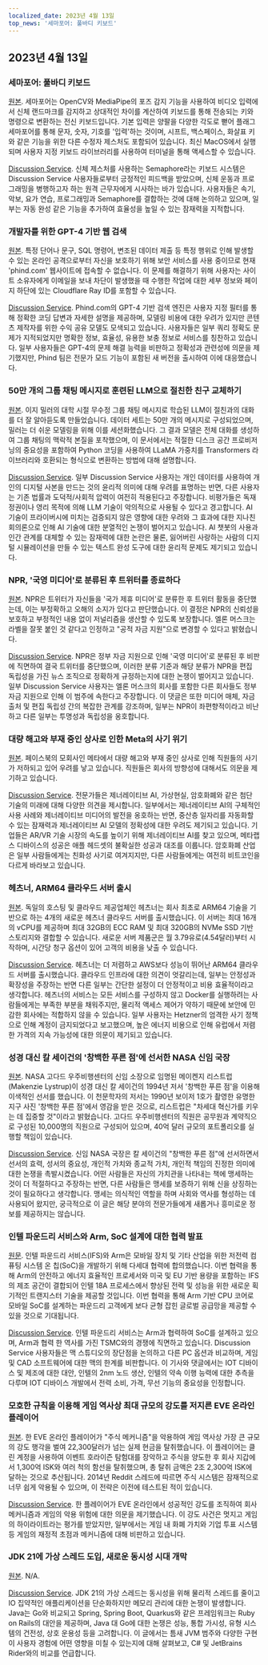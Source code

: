 ```yaml
---
localized_date: 2023년 4월 13일
top_news: '세마포어: 풀바디 키보드'
---
```




<CallToAction />

<Steps>

## 2023년 4월 13일

### 세마포어: 풀바디 키보드

[원본](https://github.com/everythingishacked/Semaphore).
세마포어는 OpenCV와 MediaPipe의 포즈 감지 기능을 사용하여 비디오 입력에서 신체 랜드마크를 감지하고 상대적인 차이를 계산하여 키보드를 통해 전송되는 키와 명령으로 변환하는 전신 키보드입니다. 기본 입력은 양팔을 다양한 각도로 뻗어 플래그 세마포어를 통해 문자, 숫자, 기호를 '입력'하는 것이며, 시프트, 백스페이스, 화살표 키와 같은 기능을 위한 다른 수정자 제스처도 포함되어 있습니다. 최신 MacOS에서 실행되며 사용자 지정 키보드 라이브러리를 사용하여 터미널을 통해 액세스할 수 있습니다.

[Discussion Service](http://news.ycombinator.com/item?id=35536550).
신체 제스처를 사용하는 Semaphore라는 키보드 시스템은 Discussion Service 사용자들로부터 긍정적인 피드백을 받았으며, 신체 운동과 프로그래밍을 병행하고자 하는 원격 근무자에게 시사하는 바가 있습니다. 사용자들은 속기, 악보, 요가 연습, 프로그래밍과 Semaphore를 결합하는 것에 대해 논의하고 있으며, 일부는 자동 완성 같은 기능을 추가하여 효율성을 높일 수 있는 잠재력을 지적합니다.

### 개발자를 위한 GPT-4 기반 웹 검색

[원본](https://www.phind.com).
특정 단어나 문구, SQL 명령어, 변조된 데이터 제출 등 특정 행위로 인해 발생할 수 있는 온라인 공격으로부터 자신을 보호하기 위해 보안 서비스를 사용 중이므로 현재 'phind.com' 웹사이트에 접속할 수 없습니다. 이 문제를 해결하기 위해 사용자는 사이트 소유자에게 이메일을 보내 차단이 발생했을 때 수행한 작업에 대한 세부 정보와 페이지 하단에 있는 Cloudflare Ray ID를 포함할 수 있습니다.

[Discussion Service](http://news.ycombinator.com/item?id=35543668).
Phind.com의 GPT-4 기반 검색 엔진은 사용자 지정 필터를 통해 정확한 코딩 답변과 자세한 설명을 제공하며, 모델링 비용에 대한 우려가 있지만 콘텐츠 제작자를 위한 수익 공유 모델도 모색되고 있습니다. 사용자들은 일부 쿼리 정확도 문제가 지적되었지만 명확한 정보, 효율성, 유용한 보충 정보로 서비스를 칭찬하고 있습니다. 일부 사용자들은 GPT-4의 문제 해결 능력을 비판하고 정확성과 관련성에 의문을 제기했지만, Phind 팀은 전문가 모드 기능이 포함된 새 버전을 출시하여 이에 대응했습니다.

### 50만 개의 그룹 채팅 메시지로 훈련된 LLM으로 절친한 친구 교체하기

[원본](https://www.izzy.co/blogs/robo-boys.html).
이지 밀러의 대학 시절 무수정 그룹 채팅 메시지로 학습된 LLM이 절친과의 대화를 더 잘 알아듣도록 만들었습니다. 데이터 세트는 50만 개의 메시지로 구성되었으며, 밀러는 더 쉬운 모델링을 위해 이를 세션화했습니다. 그 결과 모델은 전체 대화를 생성하여 그룹 채팅의 맥락적 본질을 포착했으며, 이 문서에서는 적절한 디스크 공간 프로비저닝의 중요성을 포함하여 Python 코딩을 사용하여 LLaMA 가중치를 Transformers 라이브러리와 호환되는 형식으로 변환하는 방법에 대해 설명합니다.

[Discussion Service](http://news.ycombinator.com/item?id=35540154).
일부 Discussion Service 사용자는 개인 데이터를 사용하여 개인의 디지털 사본을 만드는 것의 윤리적 의미에 대해 우려를 표명하는 반면, 다른 사용자는 기존 법률과 도덕적/사회적 압력이 여전히 적용된다고 주장합니다. 비평가들은 독재 정권이나 영리 목적에 의해 LLM 기술이 악의적으로 사용될 수 있다고 경고합니다. AI 기술이 프라이버시에 미치는 검증되지 않은 영향에 대한 우려와 그 효과에 대한 지나친 회의론으로 인해 AI 기술에 대한 분열적인 논쟁이 벌어지고 있습니다. AI 챗봇의 사용과 인간 관계를 대체할 수 있는 잠재력에 대한 논란은 물론, 잃어버린 사랑하는 사람의 디지털 시뮬레이션을 만들 수 있는 텍스트 완성 도구에 대한 윤리적 문제도 제기되고 있습니다.

### NPR, '국영 미디어'로 분류된 후 트위터를 종료하다

[원본](https://www.wbur.org/npr/1169269161/npr-leaves-twitter-government-funded-media-label).
NPR은 트위터가 자신들을 '국가 제휴 미디어'로 분류한 후 트위터 활동을 중단했는데, 이는 부정확하고 오해의 소지가 있다고 판단했습니다. 이 결정은 NPR의 신뢰성을 보호하고 부정적인 내용 없이 저널리즘을 생산할 수 있도록 보장합니다. 엘론 머스크는 라벨을 잘못 붙인 것 같다고 인정하고 "공적 자금 지원"으로 변경할 수 있다고 밝혔습니다.

[Discussion Service](http://news.ycombinator.com/item?id=35539280).
NPR은 정부 자금 지원으로 인해 '국영 미디어'로 분류된 후 비판에 직면하여 결국 트위터를 중단했으며, 이러한 분류 기준과 해당 분류가 NPR을 편집 독립성을 가진 뉴스 조직으로 정확하게 규정하는지에 대한 논쟁이 벌어지고 있습니다. 일부 Discussion Service 사용자는 엘론 머스크의 회사를 포함한 다른 회사들도 정부 자금 지원으로 인해 이 범주에 속한다고 주장합니다. 이 댓글은 또한 미디어 매체, 자금 출처 및 편집 독립성 간의 복잡한 관계를 강조하며, 일부는 NPR이 좌편향적이라고 비난하고 다른 일부는 투명성과 독립성을 옹호합니다.

### 대량 해고와 부재 중인 상사로 인한 Meta의 사기 위기

[원본](https://www.nytimes.com/2023/04/12/technology/meta-layoffs-employees-management.html).
페이스북의 모회사인 메타에서 대량 해고와 부재 중인 상사로 인해 직원들의 사기가 저하되고 있어 우려를 낳고 있습니다. 직원들은 회사의 방향성에 대해서도 의문을 제기하고 있습니다.

[Discussion Service](http://news.ycombinator.com/item?id=35537813).
전문가들은 제너레이티브 AI, 가상현실, 암호화폐와 같은 첨단 기술의 미래에 대해 다양한 의견을 제시합니다. 일부에서는 제너레이티브 AI의 구체적인 사용 사례와 제너레이티브 미디어의 발전을 옹호하는 반면, 중산층 일자리를 자동화할 수 있는 잠재력과 제너레이티브 AI 모델의 정확성에 대한 우려도 제기되고 있습니다. 기업들은 AR/VR 기술 시장의 속도를 높이기 위해 제너레이티브 AI를 찾고 있으며, 메타랩스 디바이스의 성공은 애플 헤드셋의 불확실한 성공과 대조를 이룹니다. 암호화폐 산업은 일부 사람들에게는 친화성 사기로 여겨지지만, 다른 사람들에게는 여전히 비트코인을 다르게 바라보고 있습니다.

### 헤츠너, ARM64 클라우드 서버 출시

[원본](https://www.hetzner.com/press-release/arm64-cloud/).
독일의 호스팅 및 클라우드 제공업체인 헤츠너는 회사 최초로 ARM64 기술을 기반으로 하는 4개의 새로운 헤츠너 클라우드 서버를 출시했습니다. 이 서버는 최대 16개의 vCPU를 제공하며 최대 32GB의 ECC RAM 및 최대 320GB의 NVMe SSD 기반 스토리지와 결합할 수 있습니다. 새로운 서버 제품군은 월 3.79유로(4.54달러)부터 시작하며, 시간당 청구 옵션이 있어 고객의 비용을 낮출 수 있습니다.

[Discussion Service](http://news.ycombinator.com/item?id=35540084).
헤츠너는 더 저렴하고 AWS보다 성능이 뛰어난 ARM64 클라우드 서버를 출시했습니다. 클라우드 인프라에 대한 의견이 엇갈리는데, 일부는 안정성과 확장성을 주장하는 반면 다른 일부는 간단한 설정이 더 안정적이고 비용 효율적이라고 생각합니다. 헤츠너의 서비스는 모든 서비스를 구성하지 않고 Docker를 실행하려는 사람들에게는 부족한 부분을 채워주지만, 물리적 액세스 제어가 약하기 때문에 보안에 민감한 회사에는 적합하지 않을 수 있습니다. 일부 사용자는 Hetzner의 엄격한 사기 정책으로 인해 계정이 금지되었다고 보고했으며, 높은 에너지 비용으로 인해 유럽에서 저렴한 가격의 지속 가능성에 대한 의문이 제기되고 있습니다.

### 성경 대신 칼 세이건의 '창백한 푸른 점'에 선서한 NASA 신임 국장

[원본](https://www.independent.co.uk/space/nasa-director-carl-sagan-oath-b2317698.html).
NASA 고다드 우주비행센터의 신임 소장으로 임명된 메이켄지 리스트럽(Makenzie Lystrup)이 성경 대신 칼 세이건의 1994년 저서 '창백한 푸른 점'을 이용해 이색적인 선서를 했습니다. 이 천문학자의 저서는 1990년 보이저 1호가 촬영한 유명한 지구 사진 '창백한 푸른 점'에서 영감을 받은 것으로, 리스트럽은 "차세대 혁신가를 키우는 데 집중할 것"이라고 밝혔습니다. 고다드 우주비행센터의 직원은 공무원과 계약직으로 구성된 10,000명의 직원으로 구성되어 있으며, 40억 달러 규모의 포트폴리오를 실행할 책임이 있습니다.

[Discussion Service](http://news.ycombinator.com/item?id=35536612).
신임 NASA 국장은 칼 세이건의 "창백한 푸른 점"에 선서하면서 선서의 효력, 성서의 중요성, 개인적 가치와 종교적 가치, 개인적 책임의 진정한 의미에 대한 논쟁을 촉발시켰습니다. 어떤 사람들은 자신의 가치관을 나타내는 책에 맹세하는 것이 더 적절하다고 주장하는 반면, 다른 사람들은 맹세를 보증하기 위해 신을 상징하는 것이 필요하다고 생각합니다. 맹세는 의식적인 역할을 하며 사회와 역사를 형성하는 데 사용되어 왔지만, 궁극적으로 이 글은 해당 분야의 전문가들에게 새롭거나 흥미로운 정보를 제공하지는 않습니다.

### 인텔 파운드리 서비스와 Arm, SoC 설계에 대한 협력 발표

[원문](https://www.intel.com/content/www/us/en/newsroom/news/intel-foundry-arm-announce-multigeneration-collaboration-leading-edge-soc-design.html).
인텔 파운드리 서비스(IFS)와 Arm은 모바일 장치 및 기타 산업을 위한 저전력 컴퓨팅 시스템 온 칩(SoC)을 개발하기 위해 다세대 협력에 합의했습니다. 이번 협력을 통해 Arm의 안전하고 에너지 효율적인 프로세서와 미국 및 EU 기반 용량을 포함하는 IFS의 제조 공간이 결합되어 인텔 18A 프로세스에서 향상된 전력 및 성능을 위한 새로운 획기적인 트랜지스터 기술을 제공할 것입니다. 이번 협력을 통해 Arm 기반 CPU 코어로 모바일 SoC를 설계하는 파운드리 고객에게 보다 균형 잡힌 글로벌 공급망을 제공할 수 있을 것으로 기대됩니다.

[Discussion Service](http://news.ycombinator.com/item?id=35539057).
인텔 파운드리 서비스는 Arm과 협력하여 SoC를 설계하고 있으며, Arm과 협력 한 역사를 가진 TSMC와의 경쟁에 직면하고 있습니다. Discussion Service 사용자들은 맥 스튜디오의 장단점을 논의하고 다른 PC 옵션과 비교하며, 게임 및 CAD 소프트웨어에 대한 맥의 한계를 비판합니다. 이 기사와 댓글에서는 IOT 디바이스 및 제조에 대한 대안, 인텔의 2nm 노드 생산, 인텔의 약속 이행 능력에 대한 추측을 다루며 IOT 디바이스 개발에서 전력 소비, 가격, 무선 기능의 중요성을 인정합니다.

### 모호한 규칙을 이용해 게임 역사상 최대 규모의 강도를 저지른 EVE 온라인 플레이어

[원본](https://www.pcgamer.com/eve-online-player-uses-obscure-rule-to-pull-off-the-biggest-heist-in-the-games-history/).
한 EVE 온라인 플레이어가 "주식 메커니즘"을 악용하여 게임 역사상 가장 큰 규모의 강도 행각을 벌여 22,300달러가 넘는 실제 현금을 탈취했습니다. 이 플레이어는 클린 계정을 사용하여 이벤트 호라이즌 탐험대를 장악하고 주식을 양도한 후 회사 지갑에서 1,300억 ISK와 여러 척의 함선을 탈취했으며, 총 탈취 금액은 2조 2,300억 ISK에 달하는 것으로 추산됩니다. 2014년 Reddit 스레드에 따르면 주식 시스템은 잠재적으로 너무 쉽게 악용될 수 있으며, 이 전략은 이전에 테스트된 적이 있습니다.

[Discussion Service](http://news.ycombinator.com/item?id=35533711).
한 플레이어가 EVE 온라인에서 성공적인 강도를 조직하여 회사 메커니즘과 게임의 악용 위험에 대한 의문을 제기했습니다. 이 강도 사건은 멋지고 게임의 하이라이트라는 평가를 받았지만, 일부에서는 게임 내 화폐 가치와 기업 투표 시스템 등 게임의 재정적 초점과 메커니즘에 대해 비판하고 있습니다.

### JDK 21에 가상 스레드 도입, 새로운 동시성 시대 개막

[원본](https://www.infoq.com/news/2023/04/virtual-threads-arrives-jdk21/).
N/A.

[Discussion Service](http://news.ycombinator.com/item?id=35535906).
JDK 21의 가상 스레드는 동시성을 위해 물리적 스레드를 줄이고 IO 집약적인 애플리케이션을 단순화하지만 메모리 관리에 대한 논쟁이 발생합니다. Java는 Go와 비교되고 Spring, Spring Boot, Quarkus와 같은 프레임워크는 Ruby on Rails의 대안을 제공하며, Java 대 Go에 대한 논쟁은 성능, 통합 가시성, 유형 시스템의 건전성, 상호 운용성 등을 고려합니다. 이 글에서는 틈새 JVM 범주와 다양한 구현이 사용자 경험에 어떤 영향을 미칠 수 있는지에 대해 살펴보고, C# 및 JetBrains Rider와의 비교를 언급합니다.

</Steps>
